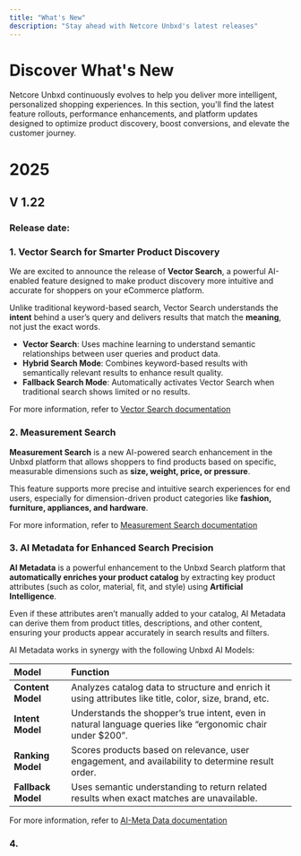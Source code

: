 ```yaml
---
title: "What's New"
description: "Stay ahead with Netcore Unbxd's latest releases"
---
```


# **Discover What's New**

Netcore Unbxd continuously evolves to help you deliver more intelligent, personalized shopping experiences. In this section, you'll find the latest feature rollouts, performance enhancements, and platform updates designed to optimize product discovery, boost conversions, and elevate the customer journey.

# 2025

## V 1.22

### **Release date:**

### 1. Vector Search for Smarter Product Discovery

We are excited to announce the release of **Vector Search**, a powerful AI-enabled feature designed to make product discovery more intuitive and accurate for shoppers on your eCommerce platform.

Unlike traditional keyword-based search, Vector Search understands the **intent** behind a user’s query and delivers results that match the **meaning**, not just the exact words.

- **Vector Search**: Uses machine learning to understand semantic relationships between user queries and product data.
- **Hybrid Search Mode**: Combines keyword-based results with semantically relevant results to enhance result quality.
- **Fallback Search Mode**: Automatically activates Vector Search when traditional search shows limited or no results.

For more information, refer to [Vector Search documentation](https://docs.netcoreunbxd.com/user-guides/merchandising/Algorithms/Intent/VectorSearch)

### 2. Measurement Search

**Measurement Search** is a new AI-powered search enhancement in the Unbxd platform that allows shoppers to find products based on specific, measurable dimensions such as **size, weight, price, or pressure**.

This feature supports more precise and intuitive search experiences for end users, especially for dimension-driven product categories like **fashion, furniture, appliances, and hardware**.

For more information, refer to [Measurement Search documentation](https://docs.netcoreunbxd.com/user-guides/merchandising/Algorithms/Intent/MeasurementSearch)

### 3. AI Metadata for Enhanced Search Precision

**AI Metadata** is a powerful enhancement to the Unbxd Search platform that **automatically enriches your product catalog** by extracting key product attributes (such as color, material, fit, and style) using **Artificial Intelligence**.

Even if these attributes aren’t manually added to your catalog, AI Metadata can derive them from product titles, descriptions, and other content, ensuring your products appear accurately in search results and filters.

AI Metadata works in synergy with the following Unbxd AI Models:

| Model              | Function                                                                                                   |
| :----------------- | :--------------------------------------------------------------------------------------------------------- |
| **Content Model**  | Analyzes catalog data to structure and enrich it using attributes like title, color, size, brand, etc.     |
| **Intent Model**   | Understands the shopper’s true intent, even in natural language queries like “ergonomic chair under $200”. |
| **Ranking Model**  | Scores products based on relevance, user engagement, and availability to determine result order.           |
| **Fallback Model** | Uses semantic understanding to return related results when exact matches are unavailable.                  |

For more information, refer to [AI-Meta Data documentation](https://docs.netcoreunbxd.com/user-guides/SearchPreview/AI-meta-data)

### 4. 